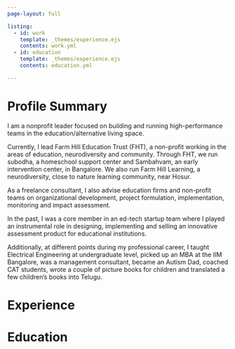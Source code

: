 ```yaml
---
page-layout: full

listing:
  - id: work
    template: _themes/experience.ejs
    contents: work.yml
  - id: education
    template: _themes/experience.ejs
    contents: education.yml

---
```

# Profile Summary

I am a nonprofit leader focused on building and running high-performance teams in the education/alternative living space. 

Currently, I lead Farm Hill Education Trust (FHT), a non-profit working in the areas of education, neurodiversity and community. Through FHT, we run subodha, a homeschool support center and Sambahvam, an early intervention center, in Bangalore. We also run Farm Hill Learning, a neurodiversity, close to nature learning community, near Hosur. 

As a freelance consultant, I also advise education firms and non-profit teams on organizational development, project formulation, implementation, monitoring and impact assessment.

In the past, I was a core member in an ed-tech startup team where I played an instrumental role in designing, implementing and selling an innovative assessment product for educational institutions.

Additionally, at different points during my professional career, I taught Electrical Engineering at undergraduate level, picked up an MBA at the IIM Bangalore, was a management consultant, became an Autism Dad, coached CAT students, wrote a couple of picture books for children and translated a few children’s books into Telugu.


# Experience

::: {#work}

:::




# Education

::: {#education}

::: 
